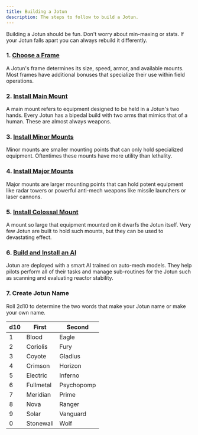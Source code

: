 ```yaml
---
title: Building a Jotun
description: The steps to follow to build a Jotun.
---
```


Building a Jotun should be fun. Don't worry about min-maxing or stats. If your Jotun falls apart you can always rebuild it differently.

### 1. [Choose a Frame](/jotun/frames/)

A Jotun's frame determines its size, speed, armor, and available mounts. Most frames have additional bonuses that specialize their use within field operations.

### 2. [Install Main Mount](/jotun/main-mounts/)

A main mount refers to equipment designed to be held in a Jotun's two hands. Every Jotun has a bipedal build with two arms that mimics that of a human. These are almost always weapons.

### 3. [Install Minor Mounts](/jotun/minor-mounts/)

Minor mounts are smaller mounting points that can only hold specialized equipment. Oftentimes these mounts have more utility than lethality.

### 4. [Install Major Mounts](/jotun/major-mounts/)

Major mounts are larger mounting points that can hold potent equipment like radar towers or powerful anti-mech weapons like missile launchers or laser cannons.

### 5. [Install Colossal Mount](/jotun/colossal-mounts/)

A mount so large that equipment mounted on it dwarfs the Jotun itself. Very few Jotun are built to hold such mounts, but they can be used to devastating effect.

### 6. [Build and Install an AI](/jotun/building-an-ai/)

Jotun are deployed with a smart AI trained on auto-mech models. They help pilots perform all of their tasks and manage sub-routines for the Jotun such as scanning and evaluating reactor stability.

### 7. Create Jotun Name

Roll 2d10 to determine the two words that make your Jotun name or make your own name.

| d10 | First     | Second     |
| --- | --------- | ---------- |
| 1   | Blood     | Eagle      |
| 2   | Coriolis  | Fury       |
| 3   | Coyote    | Gladius    |
| 4   | Crimson   | Horizon    |
| 5   | Electric  | Inferno    |
| 6   | Fullmetal | Psychopomp |
| 7   | Meridian  | Prime      |
| 8   | Nova      | Ranger     |
| 9   | Solar     | Vanguard   |
| 0   | Stonewall | Wolf       |
